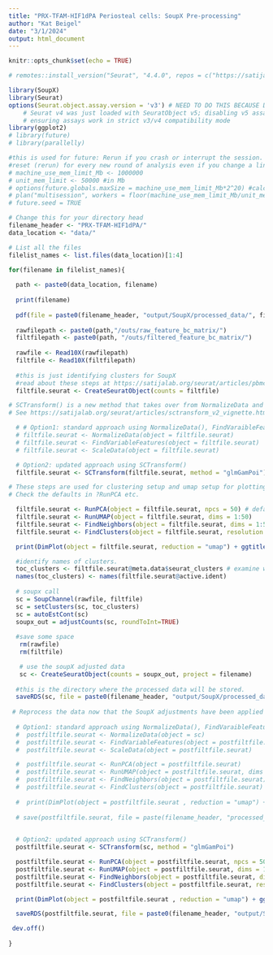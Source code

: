 ```yaml
---
title: "PRX-TFAM-HIF1dPA Periosteal cells: SoupX Pre-processing"
author: "Kat Beigel"
date: "3/1/2024"
output: html_document
---
```


```r
knitr::opts_chunk$set(echo = TRUE)

# remotes::install_version("Seurat", "4.4.0", repos = c("https://satijalab.r-universe.dev", getOption("repos")))

library(SoupX)
library(Seurat)
options(Seurat.object.assay.version = 'v3') # NEED TO DO THIS BECAUSE DOUBLET FINDER DOES NOT KNOW THE V5 format
    # Seurat v4 was just loaded with SeuratObject v5; disabling v5 assays and validation routines, and
    # ensuring assays work in strict v3/v4 compatibility mode
library(ggplot2)
# library(future)
# library(parallelly)

```

```r
#this is used for future: Rerun if you crash or interrupt the session.
#reset (rerun) for every new round of analysis even if you change a line and re-run (always)
# machine_use_mem_limit_Mb <- 1000000
# unit_mem_limit <- 50000 #in Mb
# options(future.globals.maxSize = machine_use_mem_limit_Mb*2^20) #calculates in bytes
# plan("multisession", workers = floor(machine_use_mem_limit_Mb/unit_mem_limit))
# future.seed = TRUE 

```

```r
# Change this for your directory head
filename_header <- "PRX-TFAM-HIF1dPA/"
data_location <- "data/"

# List all the files
filelist_names <- list.files(data_location)[1:4]

```


```r

for(filename in filelist_names){
  
  path <- paste0(data_location, filename)
  
  print(filename)
  
  pdf(file = paste0(filename_header, "output/SoupX/processed_data/", filename, "_QC_prep.pdf"))
  
  rawfilepath <- paste0(path,"/outs/raw_feature_bc_matrix/")
  filtfilepath <- paste0(path, "/outs/filtered_feature_bc_matrix/")
  
  rawfile <- Read10X(rawfilepath)
  filtfile <- Read10X(filtfilepath)
  
  #this is just identifying clusters for SoupX
  #read about these steps at https://satijalab.org/seurat/articles/pbmc3k_tutorial.html
  filtfile.seurat <- CreateSeuratObject(counts = filtfile)

# SCTransform() is a new method that takes over from NormalizeData and FindVariableFeatures and ScaleData
# See https://satijalab.org/seurat/articles/sctransform_v2_vignette.html

  # # Option1: standard approach using NormalizeData(), FindVaraibleFeatures(), and ScaleData()
  # filtfile.seurat <- NormalizeData(object = filtfile.seurat)
  # filtfile.seurat <- FindVariableFeatures(object = filtfile.seurat)
  # filtfile.seurat <- ScaleData(object = filtfile.seurat)

  # Option2: updated approach using SCTransform()
  filtfile.seurat <- SCTransform(filtfile.seurat, method = "glmGamPoi")

# These steps are used for clustering setup and umap setup for plotting and cluster finding.
# Check the defaults in ?RunPCA etc.

  filtfile.seurat <- RunPCA(object = filtfile.seurat, npcs = 50) # default is 50
  filtfile.seurat <- RunUMAP(object = filtfile.seurat, dims = 1:50) 
  filtfile.seurat <- FindNeighbors(object = filtfile.seurat, dims = 1:50) # default is 1:10
  filtfile.seurat <- FindClusters(object = filtfile.seurat, resolution = 0.8)

  print(DimPlot(object = filtfile.seurat, reduction = "umap") + ggtitle(paste(filename, "pre SoupX")))

  #identify names of clusters.
  toc_clusters <- filtfile.seurat@meta.data$seurat_clusters # examine with toc_clusters[1:10]
  names(toc_clusters) <- names(filtfile.seurat@active.ident)
 
  # soupx call
  sc = SoupChannel(rawfile, filtfile)
  sc = setClusters(sc, toc_clusters)
  sc = autoEstCont(sc)
  soupx_out = adjustCounts(sc, roundToInt=TRUE)
 
  #save some space
   rm(rawfile)
   rm(filtfile)

   # use the soupX adjusted data
   sc <- CreateSeuratObject(counts = soupx_out, project = filename)
   
  #this is the directory where the processed data will be stored.
  saveRDS(sc, file = paste0(filename_header, "output/SoupX/processed_data/", filename, "_SoupX.rds")) 
  
 # Reprocess the data now that the SoupX adjustments have been applied
  
  # Option1: standard approach using NormalizeData(), FindVaraibleFeatures(), and ScaleData()
  #  postfiltfile.seurat <- NormalizeData(object = sc)
  #  postfiltfile.seurat <- FindVariableFeatures(object = postfiltfile.seurat)
  #  postfiltfile.seurat <- ScaleData(object = postfiltfile.seurat)

  #  postfiltfile.seurat <- RunPCA(object = postfiltfile.seurat)
  #  postfiltfile.seurat <- RunUMAP(object = postfiltfile.seurat, dims = 1:50)
  #  postfiltfile.seurat <- FindNeighbors(object = postfiltfile.seurat)
  #  postfiltfile.seurat <- FindClusters(object = postfiltfile.seurat)
  
  #  print(DimPlot(object = postfiltfile.seurat , reduction = "umap") + ggtitle(paste(filename, "POST SoupX")))
 
  # save(postfiltfile.seurat, file = paste(filename_header, "processed_data/", filename, "_SoupX_NFS.Rdata", sep = ""))

  
  # Option2: updated approach using SCTransform()
  postfiltfile.seurat <- SCTransform(sc, method = "glmGamPoi")

  postfiltfile.seurat <- RunPCA(object = postfiltfile.seurat, npcs = 50)
  postfiltfile.seurat <- RunUMAP(object = postfiltfile.seurat, dims = 1:50)
  postfiltfile.seurat <- FindNeighbors(object = postfiltfile.seurat, dims = 1:50)
  postfiltfile.seurat <- FindClusters(object = postfiltfile.seurat, resolution = 0.8)

  print(DimPlot(object = postfiltfile.seurat , reduction = "umap") + ggtitle(paste(filename, "POST SoupX")))

  saveRDS(postfiltfile.seurat, file = paste0(filename_header, "output/SoupX/processed_data/", filename, "_SoupX_SCT.rds"))

 dev.off()
 
}

```
